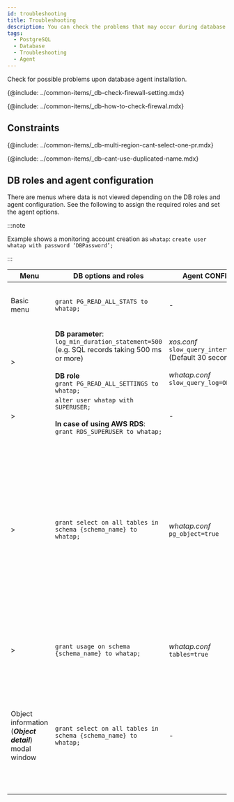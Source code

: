 ```yaml
---
id: troubleshooting
title: Troubleshooting
description: You can check the problems that may occur during database agent installation.
tags:
  - PostgreSQL
  - Database
  - Troubleshooting
  - Agent
---
```



<Note product='PostgreSQL' link='../postgresql-v1/troubleshooting' />

Check for possible problems upon database agent installation.

{@include: ../common-items/_db-check-firewall-setting.mdx}

{@include: ../common-items/_db-how-to-check-firewal.mdx}

## Constraints

{@include: ../common-items/_db-multi-region-cant-select-one-pr.mdx}

{@include: ../common-items/_db-cant-use-duplicated-name.mdx}

## DB roles and agent configuration

There are menus where data is not viewed depending on the DB roles and agent configuration. See the following to assign the required roles and set the agent options.

:::note

Example shows a monitoring account creation as `whatap`: `create user whatap with password ‘DBPassword’;`

:::

| Menu                                                                                                            | DB options and roles                                                                                                                                                  | Agent CONFIG.                                                                                               | Remarks                                                                                                                                                                                                                                                                |
| --------------------------------------------------------------------------------------------------------------- | --------------------------------------------------------------------------------------------------------------------------------------------------------------------- | ----------------------------------------------------------------------------------------------------------- | ---------------------------------------------------------------------------------------------------------------------------------------------------------------------------------------------------------------------------------------------------------------------- |
| Basic menu                                                                                                      | `grant PG_READ_ALL_STATS to whatap;`                                                                                                                                  | -                                                                                                           | PostgreSQL V2, DBX agent v1.6.15 or later                                                                                                                                                                                                                              |
| <Cmdname sid="dashboard" className="uitext" /> &gt; <Cmdname sid="slow_query" className="uitext" />             | **DB parameter**:<br/>`log_min_duration_statement=500`<br/> (e.g. SQL records taking 500 ms or more)<br/><br/>**DB role**<br/>`grant PG_READ_ALL_SETTINGS to whatap;` | _xos.conf_<br/>`slow_query_interval=30` (Default 30 seconds)<br/><br/>_whatap.conf_<br/>`slow_query_log=ON` | -                                                                                                                                                                                                                                                                      |
| <Cmdname sid="instance_monitoring" className="uitext" /> &gt; <Cmdname sid="session_kill" className="uitext" /> | `alter user whatap with SUPERUSER;`<br/><br/>**In case of using AWS RDS**:<br/>`grant RDS_SUPERUSER to whatap;`                                                       | -                                                                                                           | -                                                                                                                                                                                                                                                                      |
| <Cmdname sid="analysis" className="uitext" /> &gt; <Cmdname sid="TTL07249" className="uitext" />                | `grant select on all tables in schema {schema_name} to whatap;`                                                                                                       | _whatap.conf_<br/>`pg_object=true`                                                                          | DBX agent v1.6.15 or later<br/>The lists in the **_Bloating_** and **_Age_** tabs may not be viewed when the thresholds (size, ratio) are not exceeded even if the roles and agent options have been configured.                                                       |
| <Cmdname sid="reportStat" className="uitext" /> &gt; <Cmdname sid="db_size_increase" className="uitext" />      | `grant usage on schema {schema_name} to whatap;`                                                                                                                      | _whatap.conf_<br/>`tables=true`                                                                             | It is the role required to view the table size under the <Cmdname sid="db_size_increase" className="uitext" /> menu.                                                                                                                                                   |
| Object information (**_Object detail_**) modal window                                                           | `grant select on all tables in schema {schema_name} to whatap;`                                                                                                       | -                                                                                                           | Pop-up window that appears when the table is clicked in <Cmdname sid="TTL07249" className="uitext" />, <Cmdname sid="db_size_increase" className="uitext" />, and <Cmdname sid="TTL06224" className="uitext" /> (Plan). With no role, the column list does not appear. |
